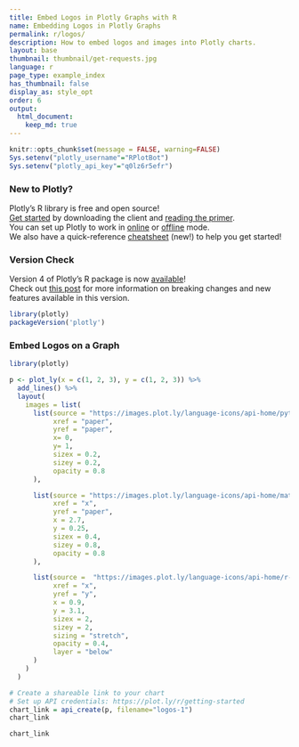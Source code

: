 ```yaml
---
title: Embed Logos in Plotly Graphs with R
name: Embedding Logos in Plotly Graphs
permalink: r/logos/
description: How to embed logos and images into Plotly charts.
layout: base
thumbnail: thumbnail/get-requests.jpg
language: r
page_type: example_index
has_thumbnail: false
display_as: style_opt
order: 6
output:
  html_document:
    keep_md: true
---
```


```r
knitr::opts_chunk$set(message = FALSE, warning=FALSE)
Sys.setenv("plotly_username"="RPlotBot")
Sys.setenv("plotly_api_key"="q0lz6r5efr")
```
### New to Plotly?

Plotly's R library is free and open source!<br>
[Get started](https://plot.ly/r/getting-started/) by downloading the client and [reading the primer](https://plot.ly/r/getting-started/).<br>
You can set up Plotly to work in [online](https://plot.ly/r/getting-started/#hosting-graphs-in-your-online-plotly-account) or [offline](https://plot.ly/r/offline/) mode.<br>
We also have a quick-reference [cheatsheet](https://images.plot.ly/plotly-documentation/images/r_cheat_sheet.pdf) (new!) to help you get started!

### Version Check

Version 4 of Plotly's R package is now [available](https://plot.ly/r/getting-started/#installation)!<br>
Check out [this post](http://moderndata.plot.ly/upgrading-to-plotly-4-0-and-above/) for more information on breaking changes and new features available in this version.
```r
library(plotly)
packageVersion('plotly')
```
### Embed Logos on a Graph

```r
library(plotly)

p <- plot_ly(x = c(1, 2, 3), y = c(1, 2, 3)) %>%
  add_lines() %>%
  layout(
    images = list(
      list(source = "https://images.plot.ly/language-icons/api-home/python-logo.png",
           xref = "paper",
           yref = "paper",
           x= 0,
           y= 1,
           sizex = 0.2,
           sizey = 0.2,
           opacity = 0.8
      ),

      list(source = "https://images.plot.ly/language-icons/api-home/matlab-logo.png",
           xref = "x",
           yref = "paper",
           x = 2.7,
           y = 0.25,
           sizex = 0.4,
           sizey = 0.8,
           opacity = 0.8
      ),

      list(source =  "https://images.plot.ly/language-icons/api-home/r-logo.png",
           xref = "x",
           yref = "y",
           x = 0.9,
           y = 3.1,
           sizex = 2,
           sizey = 2,
           sizing = "stretch",
           opacity = 0.4,
           layer = "below"
      )
    )
  )

# Create a shareable link to your chart
# Set up API credentials: https://plot.ly/r/getting-started
chart_link = api_create(p, filename="logos-1")
chart_link
```

```r
chart_link
```
